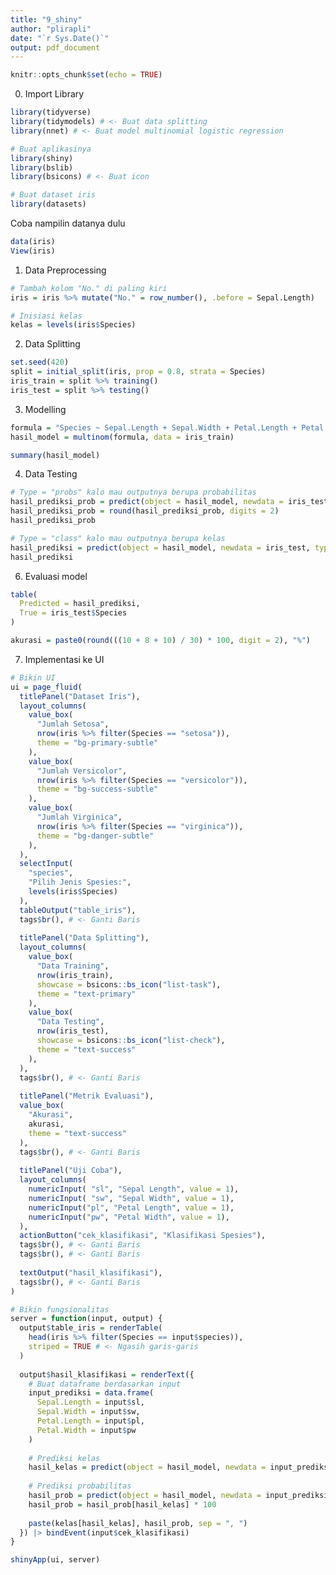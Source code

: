```yaml
---
title: "9_shiny"
author: "plirapli"
date: "`r Sys.Date()`"
output: pdf_document
---
```


```r
knitr::opts_chunk$set(echo = TRUE)
```

0. Import Library

```r
library(tidyverse)
library(tidymodels) # <- Buat data splitting
library(nnet) # <- Buat model multinomial logistic regression

# Buat aplikasinya
library(shiny)
library(bslib)
library(bsicons) # <- Buat icon

# Buat dataset iris
library(datasets)
```

Coba nampilin datanya dulu

```r
data(iris)
View(iris)
```

1. Data Preprocessing

```r
# Tambah kolom "No." di paling kiri
iris = iris %>% mutate("No." = row_number(), .before = Sepal.Length)

# Inisiasi kelas
kelas = levels(iris$Species)
```

2. Data Splitting

```r
set.seed(420)
split = initial_split(iris, prop = 0.8, strata = Species)
iris_train = split %>% training()
iris_test = split %>% testing()
```

3. Modelling

```r
formula = "Species ~ Sepal.Length + Sepal.Width + Petal.Length + Petal.Width"
hasil_model = multinom(formula, data = iris_train)

summary(hasil_model)
```

4. Data Testing

```r
# Type = "probs" kalo mau outputnya berupa probabilitas
hasil_prediksi_prob = predict(object = hasil_model, newdata = iris_test, type = "probs")
hasil_prediksi_prob = round(hasil_prediksi_prob, digits = 2)
hasil_prediksi_prob

# Type = "class" kalo mau outputnya berupa kelas
hasil_prediksi = predict(object = hasil_model, newdata = iris_test, type= "class")
hasil_prediksi
```

6. Evaluasi model

```r
table(
  Predicted = hasil_prediksi, 
  True = iris_test$Species
)

akurasi = paste0(round(((10 + 8 + 10) / 30) * 100, digit = 2), "%")
```

7. Implementasi ke UI

```r
# Bikin UI
ui = page_fluid(
  titlePanel("Dataset Iris"),
  layout_columns(
    value_box( 
      "Jumlah Setosa",
      nrow(iris %>% filter(Species == "setosa")),
      theme = "bg-primary-subtle"
    ),
    value_box( 
      "Jumlah Versicolor",
      nrow(iris %>% filter(Species == "versicolor")),
      theme = "bg-success-subtle"
    ),
    value_box( 
      "Jumlah Virginica",
      nrow(iris %>% filter(Species == "virginica")),
      theme = "bg-danger-subtle"
    ),
  ),
  selectInput(
    "species",
    "Pilih Jenis Spesies:",
    levels(iris$Species)
  ),
  tableOutput("table_iris"),
  tags$br(), # <- Ganti Baris
  
  titlePanel("Data Splitting"),
  layout_columns(
    value_box(
      "Data Training",
      nrow(iris_train),
      showcase = bsicons::bs_icon("list-task"),
      theme = "text-primary"
    ),
    value_box(
      "Data Testing",
      nrow(iris_test),
      showcase = bsicons::bs_icon("list-check"),
      theme = "text-success"
    ),
  ),
  tags$br(), # <- Ganti Baris
  
  titlePanel("Metrik Evaluasi"),
  value_box(
    "Akurasi",
    akurasi,
    theme = "text-success"
  ),
  tags$br(), # <- Ganti Baris
  
  titlePanel("Uji Coba"),
  layout_columns(
    numericInput( "sl", "Sepal Length", value = 1),
    numericInput( "sw", "Sepal Width", value = 1),
    numericInput("pl", "Petal Length", value = 1),
    numericInput("pw", "Petal Width", value = 1),
  ),
  actionButton("cek_klasifikasi", "Klasifikasi Spesies"), 
  tags$br(), # <- Ganti Baris
  tags$br(), # <- Ganti Baris
  
  textOutput("hasil_klasifikasi"),
  tags$br(), # <- Ganti Baris
)

# Bikin fungsionalitas
server = function(input, output) {
  output$table_iris = renderTable(
    head(iris %>% filter(Species == input$species)),
    striped = TRUE # <- Ngasih garis-garis
  )
  
  output$hasil_klasifikasi = renderText({
    # Buat dataframe berdasarkan input
    input_prediksi = data.frame(
      Sepal.Length = input$sl,
      Sepal.Width = input$sw,
      Petal.Length = input$pl,
      Petal.Width = input$pw
    )
    
    # Prediksi kelas
    hasil_kelas = predict(object = hasil_model, newdata = input_prediksi, type= "class")
    
    # Prediksi probabilitas
    hasil_prob = predict(object = hasil_model, newdata = input_prediksi, type= "prob")
    hasil_prob = hasil_prob[hasil_kelas] * 100
    
    paste(kelas[hasil_kelas], hasil_prob, sep = ", ")
  }) |> bindEvent(input$cek_klasifikasi)
}

shinyApp(ui, server)
```




